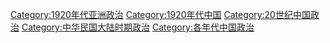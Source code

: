[[Category:1920年代亚洲政治|Category:1920年代亚洲政治]]
[[Category:1920年代中国|Category:1920年代中国]]
[[Category:20世纪中国政治|Category:20世纪中国政治]]
[[Category:中华民国大陆时期政治|Category:中华民国大陆时期政治]]
[[Category:各年代中国政治|Category:各年代中国政治]]